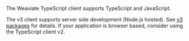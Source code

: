 The Weaviate TypeScript client supports TypeScript and JavaScript.

The v3 client supports server side development (Node.js hosted). See [v3 packages](/docs/weaviate/client-libraries/typescript/typescript-v3#node-support-only) for details. If your application is browser based, consider using the TypeScript client v2.
